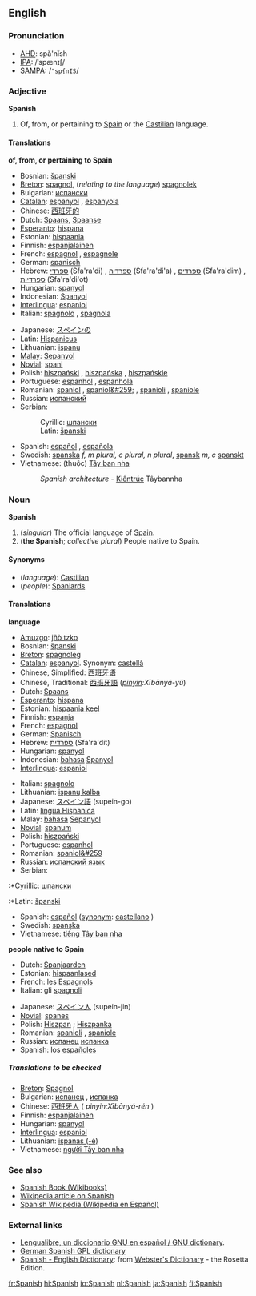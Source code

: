==English==
===Pronunciation===
*[[AHD]]: spă'nĭsh
*[[IPA]]: /ˈspænɪʃ/
*[[SAMPA]]: /<tt>"sp{nIS</tt>/

===Adjective===
'''Spanish'''

#Of, from, or pertaining to [[Spain]] or the [[Castilian]] language.

====Translations====

'''of, from, or pertaining to Spain'''
{{top}}
*Bosnian: [[španski]] {{m}}
*[[Breton]]: [[spagnol]], (''relating to the language'') [[spagnolek]]
*Bulgarian: [[испански]] {{m}}
*[[Catalan]]: [[espanyol]] {{m}}, [[espanyola]] {{f}}
*Chinese: [[西班牙的]]
*Dutch: [[Spaans]], [[Spaanse]]
*[[Esperanto]]: [[hispana]]
*Estonian: [[hispaania]]
*Finnish: [[espanjalainen]]
*French: [[espagnol]] {{m}}, [[espagnole]] {{f}}
*German: [[spanisch]]
*Hebrew: [[ספרדי]] (Sfa'ra'di) {{m}}, [[ספרדיה]] (Sfa'ra'di'a) {{f}}, [[ספרדים]] (Sfa'ra'dim) {{m}} {{p}}, [[ספרדיות]] (Sfa'ra'di'ot) {{f}} {{p}}
*Hungarian: [[spanyol]]
*Indonesian: [[Spanyol]]
*[[Interlingua]]: [[espaniol]]
*Italian: [[spagnolo]] {{m}}, [[spagnola]] {{f}}
{{mid}}
*Japanese: [[スペインの]]
*Latin: [[Hispanicus]]
*Lithuanian: [[ispanų]]
*[[Malay]]: [[Sepanyol]]
*[[Novial]]: [[spani]]
*Polish: [[hiszpański]] {{m}}, [[hiszpańska]] {{f}}, [[hiszpańskie]] {{n}}
*Portuguese: [[espanhol]] {{m}}, [[espanhola]] {{f}}
*Romanian: [[spaniol]] {{m}}, [[spaniol&#259;]] {{f}}, [[spanioli]] {{m}} {{p}}, [[spaniole]] {{f}} {{p}}
*Russian: [[испанский]]
*Serbian:
*:Cyrillic: [[шпански]] {{m}}
*:Latin: [[španski#Serbian|španski]] {{m}}
*Spanish: [[:es:español|español]] {{m}}, [[:es:española|española]] {{f}}
*Swedish: [[spanska]] ''f, m plural, c plural, n plural'', [[spansk]] ''m, c'' [[spanskt]] {{n}}
*Vietnamese: (thuộc) [[Tây ban nha]]
*:''Spanish architecture'' - [[Kiếntrúc]] Tâybannha
{{bottom}}

===Noun===
'''Spanish'''

#(''singular'') The official language of [[w:Spain|Spain]].
#('''the Spanish'''; ''collective plural'') People native to Spain.

====Synonyms====
*(''language''): [[Castilian]]
*(''people''): [[Spaniard]]s

====Translations====
'''language'''
{{top}}
*[[Amuzgo]]: [[jñò tzko]]
*Bosnian: [[španski]] {{m}}
*[[Breton]]: [[spagnoleg]] {{m}}
*[[Catalan]]: [[espanyol]]. Synonym: [[castellà]]
*Chinese, Simplified: [[西班牙语]]
*Chinese, Traditional: [[西班牙語]] (''[[pinyin]]:Xībānyá-yǔ'')
*Dutch: [[Spaans]] {{n}}
*[[Esperanto]]: [[hispana]]
*Estonian: [[hispaania keel]]
*Finnish: [[espanja]]
*French: [[espagnol]] {{m}}
*German: [[Spanisch]] {{n}}
*Hebrew: [[ספרדית]] (Sfa'ra'dit)
*Hungarian: [[spanyol]]
*Indonesian: [[bahasa]] [[Spanyol]]
*[[Interlingua]]: [[espaniol]]
{{mid}}
*Italian: [[spagnolo]] {{m}}
*Lithuanian: [[ispanų kalba]]
*Japanese: [[スペイン語]] (supein-go)
*Latin: [[lingua Hispanica]]
*Malay: [[bahasa]] [[Sepanyol]]
*[[Novial]]: [[spanum]]
*Polish: [[hiszpański]]
*Portuguese: [[espanhol]]
*Romanian: [[spaniol&#259]] {{f}}
*Russian: [[испанский язык]] {{m}}
*Serbian:
:*Cyrillic: [[шпански]] {{m}}
:*Latin: [[španski]] {{m}}
*Spanish: [[español]] {{m}} ([[synonym]]: [[castellano]] {{m}})
*Swedish: [[spanska]]
*Vietnamese: [[tiếng Tây ban nha]]
{{bottom}}

'''people native to Spain'''
<!--Note: translations put in this table should be of the COLLECTIVE NOUN-->
{{top}}
*Dutch: [[Spanjaarden]] {{p}}
*Estonian: [[hispaanlased]]
*French: les [[Espagnol]]s {{m}} {{p}}
*Italian: gli [[spagnolo|spagnoli]] {{m}} {{p}}
{{mid}}
*Japanese: [[スペイン人]] (supein-jin)
*[[Novial]]: [[spanes]]
*Polish: [[Hiszpan]] {{m}}; [[Hiszpanka]] {{f}}
*Romanian: [[spanioli]] {{m}} {{p}}, [[spaniole]] {{f}} {{p}}
*Russian: [[испанец]] {{m}} [[испанка]] {{f}}
*Spanish: los [[español]]es {{m}} {{p}}
{{bottom}}

=====Translations to be checked=====
<!--Remove this section once all of the translations below have been moved into the tables above.-->
{{checktrans}}

*[[Breton]]: [[Spagnol]] {{m}}
*Bulgarian: [[испанец]] {{m}}, [[испанка]] {{f}}
*Chinese: [[西班牙人]] ( ''pinyin:Xībānyá-rén'' )
*Finnish: [[espanjalainen]]
*Hungarian: [[spanyol]]
*[[Interlingua]]: [[espaniol]]
*Lithuanian: [[ispanas (-ė)]]
*Vietnamese: [[người Tây ban nha]]

===See also===
*[http://en.wikibooks.org/wiki/Spanish Spanish Book (Wikibooks)]
*[[w:Spanish|Wikipedia article on Spanish]]
*[http://es.wikipedia.org/ Spanish Wikipedia (Wikipedia en Español)]

===External links===
{{interwiktionary|code=es}}
*[http://gnucvs.vlsm.org/wwwes/lengualibre/inicio.html Lengualibre, un diccionario GNU en español / GNU dictionary].
*[http://diccionario.escomposlinux.org German Spanish GPL dictionary]
*[http://www.websters-online-dictionary.org/definition/Spanish-english/ Spanish - English Dictionary]: from [http://www.websters-online-dictionary.org/ Webster's Dictionary] - the Rosetta Edition.

[[fr:Spanish]]
[[hi:Spanish]]
[[io:Spanish]]
[[nl:Spanish]]
[[ja:Spanish]]
[[fi:Spanish]]